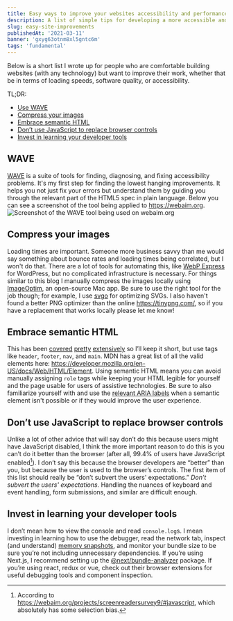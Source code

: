 ```yaml
---
title: Easy ways to improve your websites accessibility and performance
description: A list of simple tips for developing a more accessible and user-friendly web.
slug: easy-site-improvements
publishedAt: '2021-03-11'
banner: 'gxyg63otnm8xl5gntc6m'
tags: 'fundamental'
---
```


Below is a short list I wrote up for people who are comfortable building websites (with any technology) but want to improve their work, whether that be in terms of loading speeds, software quality, or accessibility.

TL;DR:

- [Use WAVE](/blog/easy-site-improvements#wave)
- [Compress your images](/blog/easy-site-improvements#compress-your-images)
- [Embrace semantic HTML](/blog/easy-site-improvements#embrace-semantic-html)
- [Don’t use JavaScript to replace browser controls](/blog/easy-site-improvements#dont-use-javascript-to-replace-browser-controls)
- [Invest in learning your developer tools](/blog/easy-site-improvements#invest-in-learning-your-developer-tools)

## WAVE

[WAVE](https://wave.webaim.org/) is a suite of tools for finding, diagnosing, and fixing accessibility problems. It's my first step for finding the lowest hanging improvements. It helps you not just fix your errors but understand them by guiding you through the relevant part of the HTML5 spec in plain language. Below you can see a screenshot of the tool being applied to https://webaim.org.
![Screenshot of the WAVE tool being used on webaim.org](/blog/site-improvements/webaim.png)

## Compress your images

Loading times are important. Someone more business savvy than me would say something about bounce rates and loading times being correlated, but I won't do that. There are a lot of tools for automating this, like [WebP Express](https://wordpress.org/plugins/webp-express/) for WordPress, but no complicated infrastructure is necessary. For things similar to this blog I manually compress the images locally using [ImageOptim](https://imageoptim.com/mac), an open-source Mac app. Be sure to use the right tool for the job though; for example, I use [svgo](https://github.com/svg/svgo) for optimizing SVGs. I also haven't found a better PNG optimizer than the online https://tinypng.com/, so if you have a replacement that works locally please let me know!

## Embrace semantic HTML

This has been [covered](https://webflow.com/blog/html5-semantic-elements-and-webflow-the-essential-guide) [pretty](https://www.semrush.com/blog/semantic-html5-guide/) [extensively](https://www.freecodecamp.org/news/semantic-html5-elements/) so I’ll keep it short, but use tags like `header`, `footer`, `nav`, and `main`. MDN has a great list of all the valid elements here: https://developer.mozilla.org/en-US/docs/Web/HTML/Element. Using semantic HTML means you can avoid manually assigning `role` tags while keeping your HTML legible for yourself and the page usable for users of assistive technologies. Be sure to also familiarize yourself with and use the [relevant ARIA labels](https://developer.mozilla.org/en-US/docs/Web/Accessibility/ARIA/Attributes/aria-label) when a semantic element isn't possible or if they would improve the user experience.

## Don’t use JavaScript to replace browser controls

Unlike a lot of other advice that will say don’t do this because users might have JavaScript disabled, I think the more important reason to do this is you can’t do it better than the browser (after all, 99.4% of users have JavaScript enabled[^1]). I don’t say this because the browser developers are “better” than you, but because the user is used to the browser’s controls. The first item of this list should really be “don’t subvert the users' expectations.” _Don’t subvert the users' expectations._ Handling the nuances of keyboard and event handling, form submissions, and similar are difficult enough.

## Invest in learning your developer tools

I don’t mean how to view the console and read `console.log`s. I mean investing in learning how to use the debugger, read the network tab, inspect (and understand) [memory snapshots](https://www.bitdegree.org/learn/chrome-memory-tab), and monitor your bundle size to be sure you’re not including unnecessary dependencies. If you’re using Next.js, I recommend setting up the [@next/bundle-analyzer](https://www.npmjs.com/package/@next/bundle-analyzer) package. If you’re using react, redux or vue, check out their browser extensions for useful debugging tools and component inspection.

[^1]: According to https://webaim.org/projects/screenreadersurvey9/#javascript, which absolutely has some selection bias.
